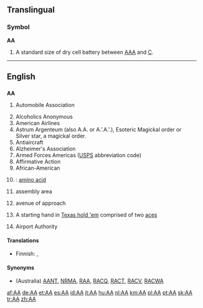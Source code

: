 {{wikipedia}}
{{also|Appendix:Variations of "aa"}}
==Translingual==
{{rft|fragment=AAA_.2F_AA}}

===Symbol===
'''AA'''

# A standard size of dry cell battery between [[AAA]] and [[C]].

----

==English==

==={{initialism}}===
'''AA'''

# {{British}} Automobile Association
# Alcoholics Anonymous
# American Airlines
# Astrum Argenteum (also A.A. or A.'.A.'.), Esoteric Magickal order or Silver star, a magickal order.
# Antiaircraft
# Alzheimer's Association
# Armed Forces Americas ([[USPS]] abbreviation code)
# Affirmative Action
# African-American
# {{chemistry}}: [[amino acid]]
# {{military}} assembly area
# {{military}} avenue of approach
# {{poker}} A starting hand in [[Texas hold 'em]] comprised of two [[ace]]s
# {{India}} Airport Authority

====Translations====

{{trans-top|Alcoholics Anonymous}}
{{trans-mid}}
{{trans-bottom}}

{{trans-top|American Airlines}}
{{trans-mid}}
{{trans-bottom}}

{{trans-top|Esoteric Magickal order Astrum Argenteum, or Silver star, a magickal order}}
{{trans-mid}}
{{trans-bottom}}

{{trans-top|Antiaircraft}}
* Finnish: {{t+|fi|IT}}, {{t+|fi|it}}
{{trans-mid}}
{{trans-bottom}}

{{trans-top|Alzheimer's Association}}
{{trans-mid}}
{{trans-bottom}}

{{trans-top|Armed Forces Americas}}
{{trans-mid}}
{{trans-bottom}}

{{trans-top|Affirmative Action}}
{{trans-mid}}
{{trans-bottom}}

{{trans-top|African-American}}
{{trans-mid}}
{{trans-bottom}}

====Synonyms====
* {{sense|Automobile Association}} (Australia) [[AANT]], [[NRMA]], [[RAA]], [[RACQ]], [[RACT]], [[RACV]], [[RACWA]]

[[af:AA]]
[[de:AA]]
[[et:AA]]
[[es:AA]]
[[id:AA]]
[[it:AA]]
[[hu:AA]]
[[nl:AA]]
[[km:AA]]
[[pl:AA]]
[[pt:AA]]
[[sk:AA]]
[[tr:AA]]
[[zh:AA]]
